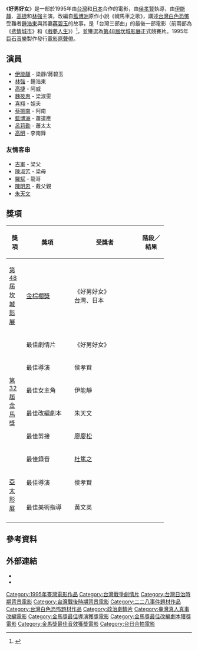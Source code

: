 {{Infobox Film 
 | name   = 好男好女
 | original_name = 
 | image  = 
 | caption = 
 | director = [[侯孝賢|侯孝賢]] 
 | producer = 水野勝博
 | writer   = [[朱天文|朱天文]]
 | starring = [[伊能靜|伊能靜]]<br>[[高捷_(演員)|高捷]]<br>[[林強_(1964年)|林強]] 
|  production_company = {{flagicon|TWN}}侯孝賢電影社有限公司
 | distributor = {{flagicon|TWN}}新峰影業有限公司
 | budget = 
 | gross = 
 | cinematography = 陳懐恩
 | editing = [[廖慶松|廖慶松]]
 | sound = [[杜篤之|杜篤之]]
 | released ={{film date|1995|5|22|[[坎城影展|坎城影展]]}}
 | runtime = 108分鐘
 | country  = {{TWN}}<br>{{JPN}}
 | language = [[閩南語|閩南語]]、[[國語|國語]]
 | imdb_id  = 0113256
 | amg_id  = 134802
 | }}

《'''好男好女'''》是一部於1995年由[[台灣|台灣]]和[[日本|日本]]合作的電影，由[[侯孝賢|侯孝賢]]執導，由[[伊能靜|伊能靜]]、[[高捷_(演員)|高捷]]和[[林強_(1964年)|林強]]主演，改編自[[藍博洲|藍博洲]]原作小說《幌馬車之歌》，講述[[台灣白色恐怖|台灣白色恐怖]]受難者[[鍾浩東|鍾浩東]]與其妻[[蔣碧玉|蔣碧玉]]的故事，是「台灣三部曲」的最後一部電影（前兩部為《[[悲情城市|悲情城市]]》和《[[戲夢人生|戲夢人生]]》）<ref>{{Cite web |url=http://www.pts.org.tw/Weekend_Movie1/Hou2.html |title=公共電視週末電影院-好男好女 |accessdate=2015-03-22 |archive-date=2015-04-02 |archive-url=https://web.archive.org/web/20150402102841/http://www.pts.org.tw/Weekend_Movie1/Hou2.html |dead-url=no }}</ref>，並獲選為[[第48屆坎城影展|第48屆坎城影展]]正式競賽片。1995年[[巨石音樂|巨石音樂]]製作發行[[電影原聲帶|電影原聲帶]]。

== 演員 ==
*[[伊能靜|伊能靜]] - 梁靜/蔣碧玉
*[[林強_(1964年)|林強]] - 鍾浩東
*[[高捷_(演員)|高捷]] - 阿威
*[[魏筱惠|魏筱惠]] - 梁淑雯
*[[喜翔|喜翔]] - 姐夫
*[[蔡振南|蔡振南]] - 阿南
*[[藍博洲|藍博洲]] - 蕭道應
*[[呂莉勤|呂莉勤]] - 蕭太太
*[[高明_(台灣演員)|高明]] - 李南鋒

===友情客串===
*[[古軍|古軍]] - 梁父
*[[陳淑芳|陳淑芳]] - 梁母
*[[羅斌|羅斌]] - 龍哥
*[[陳明忠|陳明忠]] - 戴父親
*[[朱天文|朱天文]]

== 獎項 ==
{| class="wikitable" width="85%"
|-align=center
! width="10%"|獎項
! width="28%"|獎項
! width=<!保留調整空間"25%">|受獎者
! width="15%"|階段／結果
|- align=center
| rowspan="1"|[[第48屆坎城影展|第48屆坎城影展]]
| [[金棕櫚獎|金棕櫚獎]]
| 《好男好女》<br>台灣、日本
| {{nom}}
|- align=center
| rowspan="6"|[[第32屆金馬獎|第32屆金馬獎]]
| 最佳劇情片
| 《好男好女》
| {{nom}}
|- align=center
| 最佳導演
| 侯孝賢
| {{won}}
|- align=center
| 最佳女主角
| 伊能靜
| {{nom}}
|- align=center
| 最佳改編劇本
| 朱天文
| {{won}}
|- align=center
| 最佳剪接
| [[廖慶松|廖慶松]]
| {{nom}}
|- align=center
| 最佳錄音
| [[杜篤之|杜篤之]]
| {{won}}
|- align=center
| rowspan="2"|[[亞太影展|亞太影展]]
| 最佳導演
| 侯孝賢
| {{won}}
|- align=center
| 最佳美術指導
| 黃文英
| {{won}}
|- align=center
|}

== 參考資料 ==
{{reflist}}

== 外部連結 ==
* {{IMDb title|0113256}}
* {{Amg movie|134802}}

{{侯孝賢電影作品}}
{{金馬獎最佳改編劇本|第32屆}}
[[Category:1995年臺灣電影作品|Category:1995年臺灣電影作品]]
[[Category:台灣戰爭劇情片|Category:台灣戰爭劇情片]]
[[Category:台灣日治時期背景電影|Category:台灣日治時期背景電影]]
[[Category:台灣戰後時期背景電影|Category:台灣戰後時期背景電影]]
[[Category:二二八事件題材作品|Category:二二八事件題材作品]]
[[Category:台灣白色恐怖題材作品|Category:台灣白色恐怖題材作品]]
[[Category:政治劇情片|Category:政治劇情片]]
[[Category:臺灣真人真事改編電影|Category:臺灣真人真事改編電影]]
[[Category:金馬獎最佳導演獲獎電影|Category:金馬獎最佳導演獲獎電影]]
[[Category:金馬獎最佳改編劇本獲獎電影|Category:金馬獎最佳改編劇本獲獎電影]]
[[Category:金馬獎最佳音效獲獎電影|Category:金馬獎最佳音效獲獎電影]]
[[Category:台日合拍電影|Category:台日合拍電影]]